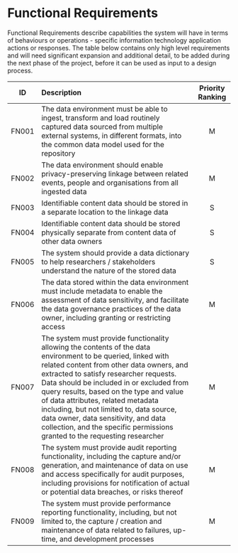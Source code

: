 # Functional Requirements
Functional Requirements describe capabilities the system will have in terms of behaviours or operations - specific information technology application actions or responses. The table below contains only high level requirements and will need significant expansion and additional detail, to be added during the next phase of the project, before it can be used as input to a design process.

| ID | Description | Priority Ranking |
| :---: | :--- | :---: |
| FN001 | The data environment must be able to ingest, transform and load routinely captured data sourced from multiple external systems, in different formats, into the common data model used for the repository | M |
| FN002 | The data environment should enable privacy-preserving linkage between related events, people and organisations from all ingested data | M |
| FN003 | Identifiable content data should be stored in a separate location to the linkage data | S |
| FN004 | Identifiable content data should be stored physically separate from content data of other data owners | S |
| FN005 | The system should provide a data dictionary to help researchers / stakeholders understand the nature of the stored data | S |
| FN006 | The data stored within the data environment must include metadata to enable the assessment of data sensitivity, and facilitate the data governance practices of the data owner, including granting or restricting access | M |
| FN007 | The system must provide functionality allowing the contents of the data environment to be queried, linked with related content from other data owners, and extracted to satisfy researcher requests. Data should be included in or excluded from query results, based on the type and value of data attributes, related metadata including, but not limited to, data source, data owner, data sensitivity, and data collection, and the specific permissions granted to the requesting researcher | M |
| FN008 | The system must provide audit reporting functionality, including the capture and/or generation, and maintenance of data on use and access specifically for audit purposes, including provisions for notification of actual or potential data breaches, or risks thereof | M |
| FN009 | The system must provide performance reporting functionality, including, but not limited to, the capture / creation and maintenance of data related to failures, up-time, and development processes | M |